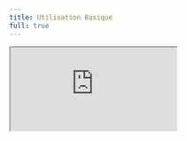 ```yaml
---
title: Utilisation Basique
full: true
---
```


<iframe
  src="https://codesandbox.io/embed/swr-basic-2s1itw?codemirror=1&fontsize=14&theme=dark&autoresize=1&hidenavigation=1"
  style={{
    width: '100%',
    height: '100%',
    border: 0,
    overflow: 'hidden',
    background: 'rgb(21, 21, 21)'
  }}
  title="Pithagon -  Utilisation Basique"
  allow="accelerometer; ambient-light-sensor; camera; encrypted-media; geolocation; gyroscope; hid; microphone; midi; payment; usb; vr; xr-spatial-tracking"
  sandbox="allow-autoplay allow-forms allow-modals allow-popups allow-presentation allow-same-origin allow-scripts"
/>
